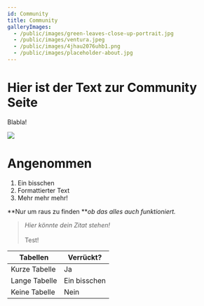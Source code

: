 ```yaml
---
id: Community
title: Community
galleryImages:
  - /public/images/green-leaves-close-up-portrait.jpg
  - /public/images/ventura.jpeg
  - /public/images/4jhau2076uhb1.png
  - /public/images/placeholder-about.jpg
---
```


# Hier ist der Text zur Community Seite

Blabla!

![](/public/images/600x400.png)

# Angenommen

1. Ein bisschen
2. Formattierter Text
3. Mehr mehr mehr!

\*\*Nur um raus zu finden \*\**ob das alles auch funktioniert.*

> *Hier könnte dein Zitat stehen!*\
> \
> Test!

| Tabellen      | Verrückt?    |
| ------------- | ------------ |
| Kurze Tabelle | Ja           |
| Lange Tabelle | Ein bisschen |
| Keine Tabelle | Nein         |
